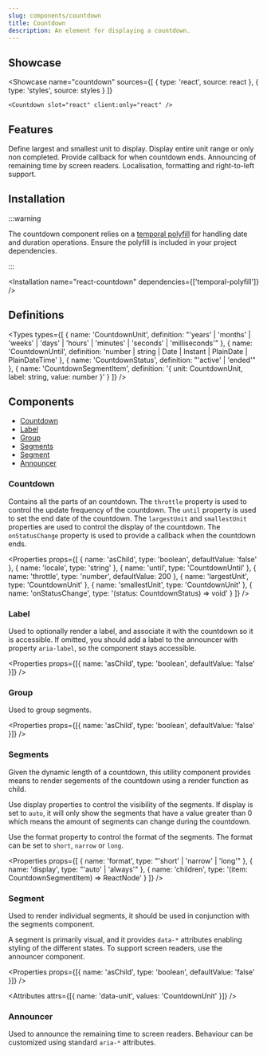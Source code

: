 ```yaml
---
slug: components/countdown
title: Countdown
description: An element for displaying a countdown.
---
```



## Showcase

<Showcase
	name="countdown"
	sources={[
		{ type: 'react', source: react },
		{ type: 'styles', source: styles }
	]}
>
	<Countdown slot="react" client:only="react" />
</Showcase>

## Features

<Features>
	<Feature>Define largest and smallest unit to display.</Feature>
	<Feature>Display entire unit range or only non completed.</Feature>
	<Feature>Provide callback for when countdown ends.</Feature>
	<Feature>Announcing of remaining time by screen readers.</Feature>
	<Feature>Localisation, formatting and right-to-left support.</Feature>
</Features>

## Installation

:::warning

The countdown component relies on a [temporal polyfill](https://www.npmjs.com/package/temporal-polyfill) for handling date and duration operations. Ensure the polyfill is included in your project dependencies.

:::

<Installation name="react-countdown" dependencies={['temporal-polyfill']} />

## Definitions

<Types
	types={[
		{
			name: 'CountdownUnit',
			definition:
				"'years' | 'months' | 'weeks' | 'days' | 'hours' | 'minutes' | 'seconds' | 'milliseconds'"
		},
		{
			name: 'CountdownUntil',
			definition:
				'number | string | Date | Instant | PlainDate | PlainDateTime'
		},
		{
			name: 'CountdownStatus',
			definition: "'active' | 'ended'"
		},
		{
			name: 'CountdownSegmentItem',
			definition: '{ unit: CountdownUnit, label: string, value: number }'
		}
	]}
/>

## Components

-   [Countdown](#countdown)
-   [Label](#label)
-   [Group](#group)
-   [Segments](#segments)
-   [Segment](#segment)
-   [Announcer](#announcer)

### Countdown

Contains all the parts of an countdown. The `throttle` property is used to control the update frequency of the countdown. The `until` property is used to set the end date of the countdown. The `largestUnit` and `smallestUnit` properties are used to control the display of the countdown. The `onStatusChange` property is used to provide a callback when the countdown ends.

<Properties
	props={[
		{ name: 'asChild', type: 'boolean', defaultValue: 'false' },
		{ name: 'locale', type: 'string' },
		{ name: 'until', type: 'CountdownUntil' },
		{ name: 'throttle', type: 'number', defaultValue: 200 },
		{ name: 'largestUnit', type: 'CountdownUnit' },
		{ name: 'smallestUnit', type: 'CountdownUnit' },
		{ name: 'onStatusChange', type: '(status: CountdownStatus) => void' }
	]}
/>

### Label

Used to optionally render a label, and associate it with the countdown so it is accessible. If omitted, you should add a label to the announcer with property `aria-label`, so the component stays accessible.

<Properties
	props={[{ name: 'asChild', type: 'boolean', defaultValue: 'false' }]}
/>

### Group

Used to group segments.

<Properties
	props={[{ name: 'asChild', type: 'boolean', defaultValue: 'false' }]}
/>

### Segments

Given the dynamic length of a countdown, this utility component provides means to render segements of the countdown using a render function as child.

Use display properties to control the visibility of the segments. If display is set to `auto`, it will only show the segments that have a value greater than 0 which means the amount of segments can change during the countdown.

Use the format property to control the format of the segments. The format can be set to `short`, `narrow` or `long`.

<Properties
	props={[
		{ name: 'format', type: "'short' | 'narrow' | 'long'" },
		{ name: 'display', type: "'auto' | 'always'" },
		{ name: 'children', type: '(item: CountdownSegmentItem) => ReactNode' }
	]}
/>

### Segment

Used to render individual segments, it should be used in conjunction with the segments component.

A segment is primarily visual, and it provides `data-*` attributes enabling styling of the different states. To support screen readers, use the announcer component.

<Properties
	props={[{ name: 'asChild', type: 'boolean', defaultValue: 'false' }]}
/>

<Attributes attrs={[{ name: 'data-unit', values: 'CountdownUnit' }]} />

### Announcer

Used to announce the remaining time to screen readers. Behaviour can be customized using standard `aria-*` attributes.
